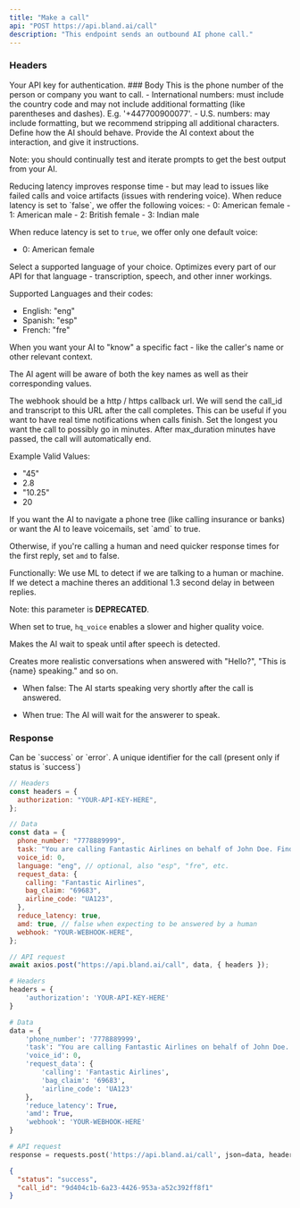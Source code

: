 ```yaml
---
title: "Make a call"
api: "POST https://api.bland.ai/call"
description: "This endpoint sends an outbound AI phone call."
---
```


### Headers

<ParamField header="authorization" type="string">
  Your API key for authentication.
</ParamField>
### Body

<ParamField body="phone_number" type="string" required>
  This is the phone number of the person or company you want to call. -
  International numbers: must include the country code and may not include
  additional formatting (like parentheses and dashes). E.g. '+447700900077'. -
  U.S. numbers: may include formatting, but we recommend stripping all
  additional characters.
</ParamField>

<ParamField body="task" type="string" required>
  Define how the AI should behave. Provide the AI context about the interaction, and give it instructions.

Note: you should continually test and iterate prompts to get the best output from your AI.

</ParamField>

<ParamField body="reduce_latency" type="boolean" default="true">
  Reducing latency improves response time - but may lead to issues like failed
  calls and voice artifacts (issues with rendering voice).
</ParamField>

<ParamField body="voice_id" type="number" default="0">
  When reduce latency is set to `false`, we offer the following voices: 
  - 0: American female 
  - 1: American male 
  - 2: British female 
  - 3: Indian male 

  When reduce latency is set to `true`, we offer only one default voice: 
  - 0: American female
</ParamField>

<ParamField body="language" type="string" default="eng">
  Select a supported language of your choice. 
  Optimizes every part of our API for that language - transcription, speech, and other inner workings.
  
  Supported Languages and their codes:
  - English: "eng"
  - Spanish: "esp"
  - French:  "fre"
</ParamField>

<ParamField body="request_data" type="object">
  When you want your AI to "know" a specific fact - like the caller's
  name or other relevant context.

  The AI agent will be aware of both the key names as well as their corresponding values.
</ParamField>

<ParamField body="webhook" type="string">
  The webhook should be a http / https callback url. We will send the call_id
  and transcript to this URL after the call completes. This can be useful if you
  want to have real time notifications when calls finish.
</ParamField>

<ParamField body="max_duration" type="float or string" default="30">
  Set the longest you want the call to possibly go in minutes. After max_duration minutes have passed, the call will automatically end.
  
  Example Valid Values:
  - "45"
  - 2.8
  - "10.25"
  - 20
</ParamField>

<ParamField body="amd" type="boolean" default="false">
  If you want the AI to navigate a phone tree (like calling insurance or banks) or want the AI to leave voicemails, set `amd` to true.

Otherwise, if you're calling a human and need quicker response times for the first reply, set `amd` to false.

Functionally: We use ML to detect if we are talking to a human or machine. If we detect a machine theres an additional 1.3 second delay in between replies.

</ParamField>

<ParamField body="hq_voice" type="boolean" default="false">
  Note: this parameter is <strong>DEPRECATED</strong>.

When set to true, `hq_voice` enables a slower and higher quality voice.

</ParamField>

<ParamField body="wait_for_greeting" type="boolean" default="false">
  Makes the AI wait to speak until after speech is detected. 
  
  Creates more realistic conversations when answered with "Hello?", "This is \{name\} speaking." and so on.
  
  - When false: The AI starts speaking very shortly after the call is answered. 
  
  - When true: The AI will wait for the answerer to speak.
</ParamField>

### Response

<ResponseField name="status" type="string">
  Can be `success` or `error`.
</ResponseField>

<ResponseField name="call_id" type="string">
  A unique identifier for the call (present only if status is `success`)
</ResponseField>

<RequestExample>

```javascript SendCall.js
// Headers
const headers = {
  authorization: "YOUR-API-KEY-HERE",
};

// Data
const data = {
  phone_number: "7778889999",
  task: "You are calling Fantastic Airlines on behalf of John Doe. Find out where John's Bags are located.",
  voice_id: 0,
  language: "eng", // optional, also "esp", "fre", etc.
  request_data: {
    calling: "Fantastic Airlines",
    bag_claim: "69683",
    airline_code: "UA123",
  },
  reduce_latency: true,
  amd: true, // false when expecting to be answered by a human
  webhook: "YOUR-WEBHOOK-HERE",
};

// API request
await axios.post("https://api.bland.ai/call", data, { headers });
```

```python SendCall.py
# Headers
headers = {
    'authorization': 'YOUR-API-KEY-HERE'
}

# Data
data = {
    'phone_number': '7778889999',
    'task': "You are calling Fantastic Airlines on behalf of John Doe. Find the location of out where John's Bags are located.",
    'voice_id': 0,
    'request_data': {
        'calling': 'Fantastic Airlines',
        'bag_claim': '69683',
        'airline_code': 'UA123'
    },
    'reduce_latency': True,
    'amd': True,
    'webhook': 'YOUR-WEBHOOK-HERE'
}

# API request
response = requests.post('https://api.bland.ai/call', json=data, headers=headers)
```

</RequestExample>

<ResponseExample>

```json Response
{
  "status": "success",
  "call_id": "9d404c1b-6a23-4426-953a-a52c392ff8f1"
}
```

</ResponseExample>
